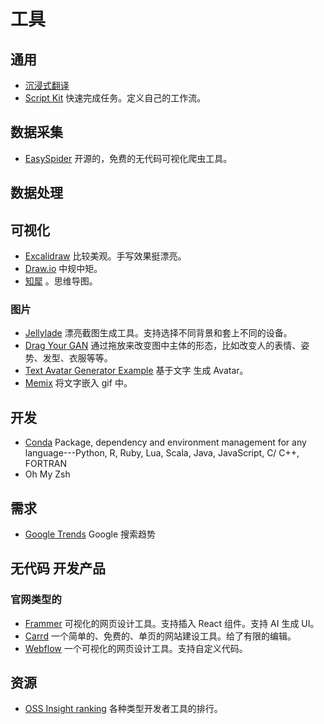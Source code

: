 # 工具
## 通用
* [沉浸式翻译](https://chrome.google.com/webstore/detail/immersive-translate/bpoadfkcbjbfhfodiogcnhhhpibjhbnh/related?hl=zh-CN)
* [Script Kit](https://www.scriptkit.com/) 快速完成任务。定义自己的工作流。

## 数据采集
* [EasySpider](https://www.easyspider.cn/) 开源的，免费的无代码可视化爬虫工具。

## 数据处理
## 可视化
* [Excalidraw](https://excalidraw.com/) 比较美观。手写效果挺漂亮。
* [Draw.io](https://app.diagrams.net/) 中规中矩。
* [知犀](https://www.zhixi.com/) 。思维导图。
    

### 图片
* [Jellylade](https://app.jellylade.com/) 漂亮截图生成工具。支持选择不同背景和套上不同的设备。
* [Drag Your GAN](https://github.com/XingangPan/DragGAN)  通过拖放来改变图中主体的形态，比如改变人的表情、姿势、发型、衣服等等。
* [Text Avatar Generator Example](https://www.cssscript.com/demo/text-avatar-svg/) 基于文字 生成 Avatar。
* [Memix](https://www.memix.com/) 将文字嵌入 gif 中。

## 开发
* [Conda](https://docs.conda.io/projects/conda/en/stable/index.html) Package, dependency and environment management for any language---Python, R, Ruby, Lua, Scala, Java, JavaScript, C/ C++, FORTRAN
* Oh My Zsh

## 需求
* [Google Trends](https://trends.google.com/trends/) Google 搜索趋势

## 无代码 开发产品
### 官网类型的
* [Frammer](https://www.framer.com/) 可视化的网页设计工具。支持插入 React 组件。支持 AI 生成 UI。
* [Carrd](https://carrd.co/) 一个简单的、免费的、单页的网站建设工具。给了有限的编辑。
* [Webflow](https://webflow.com/) 一个可视化的网页设计工具。支持自定义代码。

## 资源
* [OSS Insight ranking](https://ossinsight.io/collections) 各种类型开发者工具的排行。
